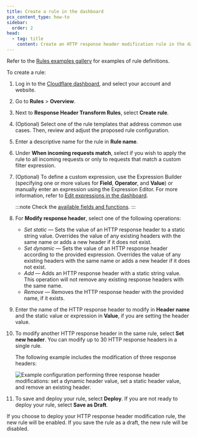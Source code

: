 ```yaml
---
title: Create a rule in the dashboard
pcx_content_type: how-to
sidebar:
  order: 2
head:
  - tag: title
    content: Create an HTTP response header modification rule in the dashboard
---
```


Refer to the [Rules examples gallery](/rules/transform/examples/?operation=Response+modification) for examples of rule definitions.

To create a rule:

1. Log in to the [Cloudflare dashboard](https://dash.cloudflare.com/), and select your account and website.

2. Go to **Rules** > **Overview**.

3. Next to **Response Header Transform Rules**, select **Create rule**.

4. (Optional) Select one of the rule templates that address common use cases. Then, review and adjust the proposed rule configuration.

5. Enter a descriptive name for the rule in **Rule name**.

6. Under **When incoming requests match**, select if you wish to apply the rule to all incoming requests or only to requests that match a custom filter expression.

7. (Optional) To define a custom expression, use the Expression Builder (specifying one or more values for **Field**, **Operator**, and **Value**) or manually enter an expression using the Expression Editor. For more information, refer to [Edit expressions in the dashboard](/ruleset-engine/rules-language/expressions/edit-expressions/).

   :::note
   Check the [available fields and functions](/rules/transform/response-header-modification/reference/fields-functions/).
   :::

8. For **Modify response header**, select one of the following operations:

   - _Set static_ — Sets the value of an HTTP response header to a static string value. Overrides the value of any existing headers with the same name or adds a new header if it does not exist.
   - _Set dynamic_ — Sets the value of an HTTP response header according to the provided expression. Overrides the value of any existing headers with the same name or adds a new header if it does not exist.
   - _Add_ — Adds an HTTP response header with a static string value. This operation will not remove any existing response headers with the same name.
   - _Remove_ — Removes the HTTP response header with the provided name, if it exists.

9. Enter the name of the HTTP response header to modify in **Header name** and the static value or expression in **Value**, if you are setting the header value.

10. To modify another HTTP response header in the same rule, select **Set new header**. You can modify up to 30 HTTP response headers in a single rule.

    The following example includes the modification of three response headers:

    ![Example configuration performing three response header modifications: set a dynamic header value, set a static header value, and remove an existing header.](~/assets/images/rules/transform/response-header-modification-example.png)

11. To save and deploy your rule, select **Deploy**. If you are not ready to deploy your rule, select **Save as Draft**.

If you choose to deploy your HTTP response header modification rule, the new rule will be enabled. If you save the rule as a draft, the new rule will be disabled.
